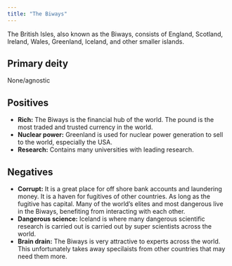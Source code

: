 ```yaml
---
title: "The Biways"
---
```


The British Isles, also known as the Biways, consists of England, Scotland, Ireland, Wales, Greenland, Iceland, and other smaller islands.

## Primary deity

None/agnostic

## Positives

- __Rich:__ The Biways is the financial hub of the world. The pound is the most traded and trusted currency in the world.
- __Nuclear power:__ Greenland is used for nuclear power generation to sell to the world, especially the USA.
- __Research:__ Contains many universities with leading research.


## Negatives

- __Corrupt:__ It is a great place for off shore bank accounts and laundering money. It is a haven for fugitives of other countries. As long as the fugitive has capital. Many of the world's elites and most dangerous live in the Biways, benefiting from interacting with each other.
- __Dangerous science:__ Iceland is where many dangerous scientific research is carried out is carried out by super scientists across the world.
- __Brain drain:__ The Biways is very attractive to experts across the world. This unfortunately takes away specilaists from other countries that may need them more.

